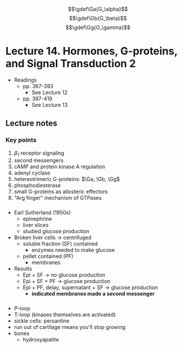 $$\gdef\Ga{G_\alpha}$$
$$\gdef\Gb{G_\beta}$$
$$\gdef\Gg{G_\gamma}$$

# Lecture 14. Hormones, G-proteins, and Signal Transduction 2

- Readings
  - pp. 367-393
    - See Lecture 12
  - pp. 397-419
    - See Lecture 13

## Lecture notes

### Key points
1. $\beta_1$ receptor signaling
2. second messengers
3. cAMP and protein kinase A regulation
4. adenyl cyclase
5. hetereotrimeric G-proteins: $\Ga, \Gb, \Gg$
6. phosphodiesterase
7. small G-proteins as allosteric effectors
8. "Arg finger" mechanism of GTPases

###
- Earl Sutherland (1950s)
  - epinephrine
  - liver slices
  - studied glucose production
- Broken liver cells $\to$ centrifuged
  - soluble fraction (SF) contained
    - enzymes needed to make glucose
  - pellet contained (PF)
    - membranes
- Results
  - Epi + SF $\to$ no glucose production
  - Epi + SF + PF $\to$ glucose production
  - Epi + PF, delay, supernatant + SF $\to$ glucose production
    - **indicated membranes made a second messenger**

###
- P-loop
- T-loop (kinases themselves are activated)
- sickle cells: persantine
- run out of cartilage means you'll stop growing
- bones
  - hydroxyapatite
